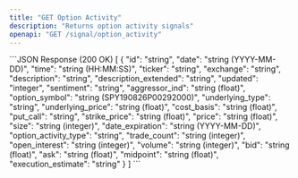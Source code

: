 ```yaml
---
title: "GET Option Activity"
description: "Returns option activity signals"
openapi: "GET /signal/option_activity"
---
```


<ResponseExample>
```JSON Response (200 OK)
[
  {
    "id": "string",
    "date": "string (YYYY-MM-DD)",
    "time": "string (HH:MM:SS)",
    "ticker": "string",
    "exchange": "string",
    "description": "string",
    "description_extended": "string",
    "updated": "integer",
    "sentiment": "string",
    "aggressor_ind": "string (float)",
    "option_symbol": "string (SPY190826P00292000)",
    "underlying_type": "string",
    "underlying_price": "string (float)",
    "cost_basis": "string (float)",
    "put_call": "string",
    "strike_price": "string (float)",
    "price": "string (float)",
    "size": "string (integer)",
    "date_expiration": "string (YYYY-MM-DD)",
    "option_activity_type": "string",
    "trade_count": "string (integer)",
    "open_interest": "string (integer)",
    "volume": "string (integer)",
    "bid": "string (float)",
    "ask": "string (float)",
    "midpoint": "string (float)",
    "execution_estimate": "string"
  }
]
```
</ResponseExample>
